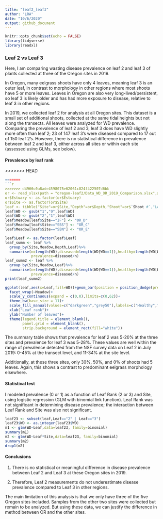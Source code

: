 ```yaml
---
title: "leaf2_leaf3"
author: "LRA"
date: "10/6/2020"
output: github_document
---
```


```r
knitr::opts_chunk$set(echo = FALSE)
library(tidyverse)
library(readxl)
```

### Leaf 2 vs Leaf 3

Here, I am comparing wasting disease prevalence on leaf 2 and leaf 3 of plants collected at three of the Oregon sites in 2019. 

In Oregon, many eelgrass shoots have only 4 leaves, meaning leaf 3 is an outer leaf, in contrast to morphology in other regions where most shoots have 5 or more leaves. Leaves in Oregon are also very long-lived/persistent, so leaf 3 is likely older and has had more exposure to disease, relative to leaf 3 in other regions.

In 2019, we collected leaf 2 for analysis at all Oregon sites. This dataset is a small set of additional shoots, collected at the same tidal heights but not along the transects. All leaves were analyzed for WD prevalence. Comparing the prevalence of leaf 2 and 3, leaf 3 does have WD slightly more often than leaf 2; 23 of 147 leaf 3's were diseased compared to 17 out of 150 leaf 2's. However, there is no statistical difference in prevalence between leaf 2 and leaf 3, either across all sites or within each site (assessed using GLMs, see below). 

#### Prevalence by leaf rank

<<<<<<< HEAD
```r
=======
```r
>>>>>>> d4966c0a8ade4598075e62061c824f422507d6bb
or <- read_xlsx(path = "oregon-leaf2/Data_WD_OR_2019_Comparison.xlsx",sheet="data final",trim_ws = TRUE)
or$Estuary <- as.factor(or$Estuary)
or$Site <- as.factor(or$Site)
leaf <- tibble("Site"=or$Site,"Depth"=or$Depth,"Shoot"=or$`Shoot #`,"Leaf"=or$`Leaf #`,WD=or$`Wasting Disease?`)
leaf$WD <- gsub("1","0",leaf$WD)
leaf$WD <- gsub("2","1",leaf$WD)
leaf$Meadow[leaf$Site=="IF"] <- "OR_D"
leaf$Meadow[leaf$Site=="SBS"] <- "OR_C"
leaf$Meadow[leaf$Site=="SBN"] <- "OR_E"

leaf$Leaf <- as.factor(leaf$Leaf)
leaf_summ <- leaf %>%
  group_by(Site,Meadow,Depth,Leaf)%>%
  summarise(n=length(WD),diseased=length(WD[WD==1]),healthy=length(WD[WD==0]),
            prevalence=diseased/n)
leaf_summ2 <- leaf %>%
  group_by(Site,Meadow,Leaf)%>%
  summarise(n=length(WD),diseased=length(WD[WD==1]),healthy=length(WD[WD==0]),
            prevalence=diseased/n)
print(leaf_summ2)

ggplot(leaf,aes(x=Leaf,fill=WD))+geom_bar(position = position_dodge(preserve = "single"))+
  facet_wrap(~Meadow)+
  scale_y_continuous(expand = c(0,0),limits=c(0,62))+
  theme_bw(base_size = 11)+
  scale_fill_manual(values=c("darkgreen","grey50"),labels=c("Healthy","Diseased"))+
  xlab("Leaf rank")+
  ylab("Number of leaves")+
  theme(legend.title = element_blank(),
        panel.grid = element_blank(),
        strip.background = element_rect(fill="white"))
```

The summary table shows that prevalence for leaf 2 was 5-20% at the three sites and prevalence for leaf 3 was 5-28%. These values are well within the range of prevalence detected from the NSF survey data on Leaf 2 in July 2019: 0-45% at the transect level, and 11-34% at the site level. 

Additionally, at these three sites, only 30%, 50%, and 0% of shoots had 5 leaves. Again, this shows a contrast to predominant eelgrass morphology elsewhere.

#### Statistical test

I modeled prevalence (0 or 1) as a function of Leaf Rank (2 or 3) and Site, using logistic regression (GLM with binomial link function). Leaf Rank was not significant in determining disease prevalence; the interaction between Leaf Rank and Site was also not significant. 

```r
leaf23 <- subset(leaf,Leaf=="2" | Leaf=="3")
leaf23$WD <- as.integer(leaf23$WD)
m1 <- glm(WD~Leaf,data=leaf23, family=binomial)
summary(m1)
m2 <- glm(WD~Leaf*Site,data=leaf23, family=binomial)
summary(m2)
drop1(m2)
```

#### Conclusions

1. There is no statistical or meaningful difference in disease prevalence between Leaf 2 and Leaf 3 at these Oregon sites in 2019.

2. Therefore, Leaf 2 measurements do not underestimate disease prevalence compared to Leaf 3 in other regions.

The main limitation of this analysis is that we only have three of the five Oregon sites included. Samples from the other two sites were collected but remain to be analyzed. But using these data, we can justify the difference in method between OR and the other sites. 